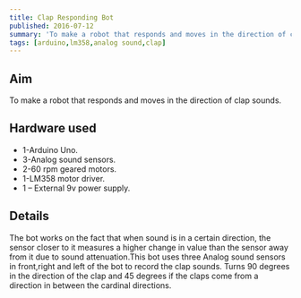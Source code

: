 ```yaml
---
title: Clap Responding Bot
published: 2016-07-12
summary: 'To make a robot that responds and moves in the direction of clap sounds.'
tags: [arduino,lm358,analog sound,clap]
---
```

## Aim
To make a robot that responds and moves in the direction of clap sounds.


## Hardware used 
-   1-Arduino Uno.
-   3-Analog sound sensors.
-   2-60 rpm geared motors.
-   1-LM358 motor driver.
-   1 – External 9v power supply.

## Details
The bot works on the fact that when sound is in a certain direction, the sensor closer to it measures a higher change in value than the sensor away from it due to sound attenuation.This bot uses three Analog sound sensors in front,right and left of the bot to record the clap sounds. Turns 90 degrees in the direction of the clap and 45 degrees if the claps come from a direction in between the cardinal directions.
<EmbedItem url='https://www.youtube.com/embed/zXLneInnu6I' />



